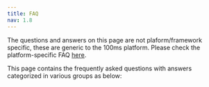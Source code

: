 ```yaml
---
title: FAQ
nav: 1.8
---
```


The questions and answers on this page are not plaform/framework specific, these are generic to the 100ms platform. Please check the platform-specific FAQ [here](./../guides/faq).

This page contains the frequently asked questions with answers categorized in various groups as below:

<Content alias="faq" />
